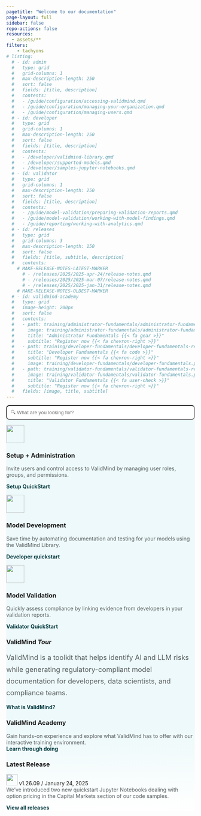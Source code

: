 ```yaml
---
pagetitle: "Welcome to our documentation"
page-layout: full
sidebar: false
repo-actions: false
resources:
  - assets/**
filters:
    - tachyons
# listing:
  # - id: admin
  #   type: grid
  #   grid-columns: 1
  #   max-description-length: 250
  #   sort: false
  #   fields: [title, description]
  #   contents:
  #   - /guide/configuration/accessing-validmind.qmd
  #   - /guide/configuration/managing-your-organization.qmd
  #   - /guide/configuration/managing-users.qmd
  # - id: developer
  #   type: grid
  #   grid-columns: 1
  #   max-description-length: 250
  #   sort: false
  #   fields: [title, description]
  #   contents:
  #   - /developer/validmind-library.qmd
  #   - /developer/supported-models.qmd
  #   - /developer/samples-jupyter-notebooks.qmd
  # - id: validator
  #   type: grid
  #   grid-columns: 1
  #   max-description-length: 250
  #   sort: false
  #   fields: [title, description]
  #   contents:
  #   - /guide/model-validation/preparing-validation-reports.qmd
  #   - /guide/model-validation/working-with-model-findings.qmd
  #   - /guide/reporting/working-with-analytics.qmd
  # - id: releases
  #   type: grid
  #   grid-columns: 3
  #   max-description-length: 150
  #   sort: false
  #   fields: [title, subtitle, description]
  #   contents:
    # MAKE-RELEASE-NOTES-LATEST-MARKER
      # - /releases/2025/2025-apr-24/release-notes.qmd
      # - /releases/2025/2025-mar-07/release-notes.qmd
      # - /releases/2025/2025-jan-31/release-notes.qmd
    # MAKE-RELEASE-NOTES-OLDEST-MARKER
  # - id: validmind-academy
  #   type: grid
  #   image-height: 200px
  #   sort: false
  #   contents:
  #   - path: training/administrator-fundamentals/administrator-fundamentals-register.qmd
  #     image: training/administrator-fundamentals/administrator-fundamentals.png
  #     title: "Administrator Fundamentals {{< fa gear >}}"
  #     subtitle: "Register now {{< fa chevron-right >}}"
  #   - path: training/developer-fundamentals/developer-fundamentals-register.qmd
  #     title: "Developer Fundamentals {{< fa code >}}"
  #     subtitle: "Register now {{< fa chevron-right >}}"
  #     image: training/developer-fundamentals/developer-fundamentals.png
  #   - path: training/validator-fundamentals/validator-fundamentals-register.qmd
  #     image: training/validator-fundamentals/validator-fundamentals.png
  #     title: "Validator Fundamentals {{< fa user-check >}}"
  #     subtitle: "Register now {{< fa chevron-right >}}"
  #   fields: [image, title, subtitle]
---
```


```{=html}
<style>
/* Link styles */
a {
  color: #083E44;
  text-decoration: none;
  font-weight: bold;
}

a:hover {
  text-decoration: none;
}

/* Card hover */
.card:hover {
  border: 1px solid #083E44;
  background-color: #EDF9FA;
}

/* Searchbox styles */
#searchbox {
  max-width: 100%;
  padding: 10px;
  border-radius: 8px;
  width: 100%;
  box-sizing: border-box;
}

#hits {
  display: none;
  overflow-y: auto;
  width: 100vw;
  max-width: 800px;
  max-height: 400px;
  margin: 20px auto;
  padding: 15px;
  background-color: #f9f9f9;
  border: 1px solid #ccc;
  border-radius: 8px;
}

#hits div {
  border-bottom: 1px solid #ccc; 
  border-radius: 4px;
  padding: 5px;
  margin-bottom: 5px;
}

#hits div:hover {
  background-color: #EAF8FA;
}

#hits a strong {
  color: #083E44;
  text-decoration: none;
}

#hits a {
  color: #222425;
  text-decoration: none;
}

/* Gradient background container */
.column-screen {
  background: linear-gradient(to bottom, #EDF9FA 80%, #ffffff);
  margin: 0;
  padding: 0;
    min-height: auto;     /* allows the content to expand */
  height: auto;         /* prevents clipping below */
}
/* color of the text on homepage */
.light-text {
  color: #585F60; /* or #555, adjust to taste for brightness */
}
.tour-text-container {
  max-width: 500px;
  margin: 0 auto;
  font-size: 1.15rem;
  line-height: 1.7;
}
</style>
```

::: {.column-screen}

<!-- INTRO BANNER -->

:::: {.flex .flex-wrap .justify-around .hero}

::: {.w-10-ns}
<!-- FILLER COLUMN DO NOT REMOVE -->
:::

::: {.w-60-ns}

<!-- Add a search box to home page-->
<div class="search-wrapper">
  <span class="search-icon"></span>
  <input id="searchbox" type="text" placeholder="🔍 What are you looking for?" />
  <!-- <span class="search-shortcut">/</span> -->
</div>
<div id="hits"></div>

<!-- Use Lunr.js as the search library -->
<script src="https://unpkg.com/lunr/lunr.js"></script>
<script src="scripts/validsearch.js"></script>

<!-- ::: {.tc}
[quickstart](get-started/developer/try-with-jupyterhub.qmd){.button-pink .cta}
[open-source software](https://github.com/validmind/validmind-library/){.button-white .cta}

::: -->

:::

<!-- ::: {.w-40-ns}

::: {.image-container}
![](assets/img/platform-line-1.png)
![](assets/img/platform-line-2.png)
![](assets/img/platform-line-3.png)
![](assets/img/platform-line-4.png)
![](assets/img/platform-line-5.png)
:::

::: -->

::: {.w-10-ns}
<!-- FILLER COLUMN DO NOT REMOVE -->
:::

::::

<!-- CENTERED WHITE BOX WITH FIXED WIDTH & FULL HEIGHT -->
::: {.center .br3 .shadow-4 .bg-white .pa5 .w-70-ns}

<!-- TOP ROW: Setup + Admin | Model Dev | Model Validation -->
:::: {.flex .flex-wrap .justify-around .mb5}

::: {.w-25-ns .mb3}
:::: {.items-start}
![](/homepage_docsite/setup_icon.svg){.mb3 width="48"}
::::
### Setup + Administration
<span class="light-text">
Invite users and control access to ValidMind by managing user roles, groups, and permissions. 
 </span>

[**Setup QuickStart**](/get-started/quickstart-administrator.qmd){.button-green .cta .mt3}
:::

::: {.w-25-ns .mb3}
:::: {.items-start}
![](/homepage_docsite/model_icon.svg){.mb3 width="48"}
::::
### Model Development
<span class="light-text">
Save time by automating documentation and testing for your models using the ValidMind Library. 
</span>

[**Developer quickstart**](/get-started/quickstart-developer.qmd){.button-green .cta .mt3}
:::

::: {.w-25-ns .mb3}
:::: {.items-start}
![](/homepage_docsite/model_valid_icon.svg){.mb3 width="48"}
::::
### Model Validation
<span class="light-text">
Quickly assess compliance by linking evidence from developers in your validation reports. 
</span>

[**Validator QuickStart**](/get-started/quickstart.qmd){.button-green .cta .mt3}
:::
::::

<!-- VALIDMIND TOUR -->
::: {.tour-bg .tc .mt5 .mb5}
### ValidMind *<span class="pink normal-weight">Tour</span>*
<span class="light-text tour-text-container">
ValidMind is a toolkit that helps identify AI and LLM risks while generating regulatory-compliant model documentation for developers, data scientists, and compliance teams.  
</span>

[**What is ValidMind?**](/training/fake-tour/product-tour.qmd){.button-white .cta .mt3}
:::

<!-- FINAL ROW: Academy and Latest Release TEXT SIDE-BY-SIDE -->
:::: {.flex .flex-wrap .justify-around .mt5}

::: {.w-50-ns .pr4}
### ValidMind <span class="pink normal-weight">Academy</span> 
<span class="light-text"> 
Gain hands-on experience and explore what ValidMind has to offer with our interactive training environment.  
</span>
[**Learn through doing**](/training/training.qmd){.button-white .cta .mt3}
:::

::: {.w-50-ns .pl4}

### Latest Release  
![](/homepage_docsite/release_icon.svg){.mb3 width="30"} v1.26.09 / January 24, 2025  
<span class="light-text">
We’ve introduced two new quickstart Jupyter Notebooks dealing with option pricing in the Capital Markets section of our code samples.  
</span>

[**View all releases**](/releases/all-releases.qmd)
:::

:::: 

<!--END of white card -->
:::
<!-- CLOSE .column-screen to allow footer to render -->
:::


<!-- OUTSIDE OF THE WHITE CARD -->
<!-- ::: {.footer-container}

::: {.footer-content} -->

<!-- LEFT SIDE: Logo and copyright -->
<!-- ::: {.footer-left}
![](/homepage_docsite/ValidMind MASTER Brand Assets_Logo-White R 2.svg){width="140"}

![](/homepage_docsite/Ellipse 1.svg){width="40"}
![](/homepage_docsite/Ellipse 1.svg){width="40"}
![](/homepage_docsite/Ellipse 1.svg){width="40"}

© Copyright 2025 ValidMind Inc.  
All Rights Reserved.  
[Privacy Policy](/privacy)   [Terms of Service](/terms)
::: -->

<!-- FOOTER COLUMNS -->
<!-- ::: {.footer-columns}

::: {.footer-column}
**Platform**  
[Platform Overview](/platform/overview)  
[Request a Demo](/platform/demo)
:::

::: {.footer-column}
**Solutions**  
[Solutions Overview](/solutions/overview)  
[AI Models](/solutions/ai)  
[Statistical & Traditional Models](/solutions/statistical)  
[Generative AI Models](/solutions/generative)  
[Advantage Partner Ecosystem](/solutions/partners)
:::

::: {.footer-column}
**Community**  
[Solutions Overview](/community/overview)  
[AI Models](/community/ai)  
[Statistical & Traditional Models](/community/statistical)  
[Generative AI Models](/community/generative)  
[Advantage Partner Ecosystem](/community/partners)
:::

::: {.footer-column}
**Resources**  
[Blog](/blog)  
[Events](/events)  
[Technical Briefs](/briefs)  
[Webinars](/webinars)  
[Legal](/legal)
:::

::: {.footer-column}
**Company**  
[About Us](/about)  
[News](/news)  
[Careers](/careers)  
[Contact](/contact)
:::

:::
:::  -->
